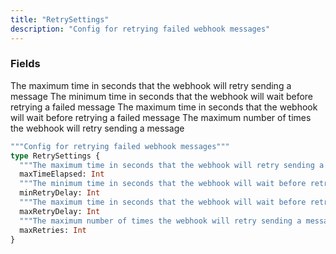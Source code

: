 ```yaml
---
title: "RetrySettings"
description: "Config for retrying failed webhook messages"
---
```


### Fields

<ResponseField name="maxTimeElapsed" type="Int">
  The maximum time in seconds that the webhook will retry sending a message
</ResponseField>

<ResponseField name="minRetryDelay" type="Int">
  The minimum time in seconds that the webhook will wait before retrying a failed message
</ResponseField>

<ResponseField name="maxRetryDelay" type="Int">
  The maximum time in seconds that the webhook will wait before retrying a failed message
</ResponseField>

<ResponseField name="maxRetries" type="Int">
  The maximum number of times the webhook will retry sending a message
</ResponseField>


```graphql RetrySettings
"""Config for retrying failed webhook messages"""
type RetrySettings {
  """The maximum time in seconds that the webhook will retry sending a message"""
  maxTimeElapsed: Int
  """The minimum time in seconds that the webhook will wait before retrying a failed message"""
  minRetryDelay: Int
  """The maximum time in seconds that the webhook will wait before retrying a failed message"""
  maxRetryDelay: Int
  """The maximum number of times the webhook will retry sending a message"""
  maxRetries: Int
}
```
